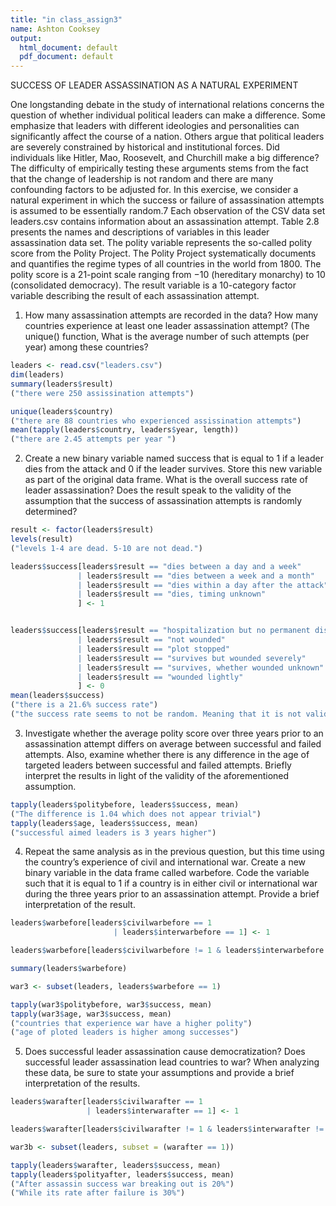 ---
title: "in class_assign3"
name: Ashton Cooksey
output:
  html_document: default
  pdf_document: default
---

SUCCESS OF LEADER ASSASSINATION AS A NATURAL EXPERIMENT

One longstanding debate in the study of international relations concerns the
question of whether individual political leaders can make a difference. Some emphasize
that leaders with different ideologies and personalities can significantly affect the
course of a nation. Others argue that political leaders are severely constrained by
historical and institutional forces. Did individuals like Hitler, Mao, Roosevelt, and
Churchill make a big difference? The difficulty of empirically testing these arguments
stems from the fact that the change of leadership is not random and there are many
confounding factors to be adjusted for. 
In this exercise, we consider a natural experiment in which the success or failure
of assassination attempts is assumed to be essentially random.7 Each observation of
the CSV data set leaders.csv contains information about an assassination attempt.
Table 2.8 presents the names and descriptions of variables in this leader assassination data set. The polity variable represents the so-called polity score from the Polity Project. The Polity Project systematically documents and quantifies the regime types of all countries in the world from 1800. The polity score is a 21-point scale ranging from −10 (hereditary monarchy) to 10 (consolidated democracy). The result variable is a 10-category factor variable describing the result of each assassination attempt.

1. How many assassination attempts are recorded in the data? How many countries
experience at least one leader assassination attempt? (The unique() function, What is the average number of such attempts (per year) among these countries?

```{r}
leaders <- read.csv("leaders.csv")
dim(leaders)
summary(leaders$result)
("there were 250 assissination attempts")

unique(leaders$country)
("there are 88 countries who experienced assissination attempts")
mean(tapply(leaders$country, leaders$year, length))
("there are 2.45 attempts per year ")
```

2. Create a new binary variable named success that is equal to 1 if a leader dies
from the attack and 0 if the leader survives. Store this new variable as part of the
original data frame. What is the overall success rate of leader assassination? Does
the result speak to the validity of the assumption that the success of assassination
attempts is randomly determined?

```{r}
result <- factor(leaders$result)
levels(result)
("levels 1-4 are dead. 5-10 are not dead.")

leaders$success[leaders$result == "dies between a day and a week" 
               | leaders$result == "dies between a week and a month" 
               | leaders$result == "dies within a day after the attack"
               | leaders$result == "dies, timing unknown"
               ] <- 1


leaders$success[leaders$result == "hospitalization but no permanent disability" 
               | leaders$result == "not wounded"
               | leaders$result == "plot stopped"
               | leaders$result == "survives but wounded severely"
               | leaders$result == "survives, whether wounded unknown"
               | leaders$result == "wounded lightly"
               ] <- 0
mean(leaders$success)
("there is a 21.6% success rate")
("the success rate seems to not be random. Meaning that it is not valid assumption")
```

3. Investigate whether the average polity score over three years prior to an assassination
attempt differs on average between successful and failed attempts. Also,
examine whether there is any difference in the age of targeted leaders between
successful and failed attempts. Briefly interpret the results in light of the validity
of the aforementioned assumption.

```{r}
tapply(leaders$politybefore, leaders$success, mean)
("The difference is 1.04 which does not appear trivial")
tapply(leaders$age, leaders$success, mean)
("successful aimed leaders is 3 years higher")
```

4. Repeat the same analysis as in the previous question, but this time using the
country’s experience of civil and international war. Create a new binary variable
in the data frame called warbefore. Code the variable such that it is equal to 1
if a country is in either civil or international war during the three years prior to
an assassination attempt. Provide a brief interpretation of the result.

```{r}
leaders$warbefore[leaders$civilwarbefore == 1
                       | leaders$interwarbefore == 1] <- 1 

leaders$warbefore[leaders$civilwarbefore != 1 & leaders$interwarbefore != 1] <- 0 

summary(leaders$warbefore)

war3 <- subset(leaders, leaders$warbefore == 1)

tapply(war3$politybefore, war3$success, mean)
tapply(war3$age, war3$success, mean)
("countries that experience war have a higher polity")
("age of ploted leaders is higher among successes")
```

5. Does successful leader assassination cause democratization? Does successful
leader assassination lead countries to war? When analyzing these data, be sure
to state your assumptions and provide a brief interpretation of the results.

```{r}
leaders$warafter[leaders$civilwarafter == 1
                 | leaders$interwarafter == 1] <- 1

leaders$warafter[leaders$civilwarafter != 1 & leaders$interwarafter != 1] <- 0 

war3b <- subset(leaders, subset = (warafter == 1))

tapply(leaders$warafter, leaders$success, mean)
tapply(leaders$polityafter, leaders$success, mean)
("After assassin success war breaking out is 20%")
("While its rate after failure is 30%")
```


